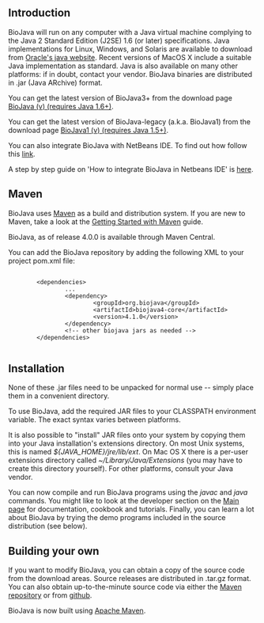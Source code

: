 == Introduction ==

BioJava will run on any computer with a Java virtual machine complying to the Java 2 Standard Edition (J2SE) 1.6 (or later) specifications. Java implementations for Linux, Windows, and Solaris are available to download from [http://www.oracle.com/technetwork/java/ Oracle's java website]. Recent versions of MacOS X include a suitable Java implementation as standard. Java is also available on many other platforms: if in doubt, contact your vendor. BioJava binaries are distributed in .jar (Java ARchive) format.

You can get the latest version of BioJava3+ from the download page [[Biojava:Download|BioJava (v{{current version}}) (requires Java 1.6+)]].

You can get the latest version of BioJava-legacy (a.k.a. BioJava1) from the download page [[Biojava:Download_{{current version legacy}}|BioJava1 (v{{current version legacy}}) (requires Java 1.5+)]]. 

You can also integrate BioJava with NetBeans IDE. To find out how follow this [[How_to_integrate_BioJava_in_NetBeans_IDE|link]].

A step by step guide on 'How to integrate BioJava in Netbeans IDE' is [[BioJava-Installation_Guide.png|here]].

== Maven ==

BioJava uses [http://maven.apache.org/ Maven] as a build and distribution system. If you are new to Maven, take a look at the [http://maven.apache.org/guides/getting-started/index.html Getting Started with Maven] guide.

BioJava, as of release 4.0.0 is available through Maven Central.

You can add the BioJava repository by adding the following XML to your project pom.xml file:
<pre>
        
        <dependencies>
                ...
                <dependency>
                        <groupId>org.biojava</groupId>
                        <artifactId>biojava4-core</artifactId>
                        <version>4.1.0</version>
                </dependency>
                <!-- other biojava jars as needed -->
        </dependencies>
	
</pre>

== Installation ==

None of these .jar files need to be unpacked for normal use -- simply place them in a convenient directory.

To use BioJava, add the required JAR files to your CLASSPATH environment variable. The exact syntax varies between platforms.

It is also possible to "install" JAR files onto your system by copying them into your Java installation's extensions directory. On most Unix systems, this is named ''${JAVA_HOME}/jre/lib/ext''. On Mac OS X there is a per-user extensions directory called ''~/Library/Java/Extensions'' (you may have to create this directory yourself). For other platforms, consult your Java vendor.

You can now compile and run BioJava programs using the ''javac'' and ''java'' commands. You might like to look at the developer section on the [http://www.biojava.org/wiki/Main_Page Main page] for documentation, cookbook and tutorials. Finally, you can learn a lot about BioJava by trying the demo programs included in the source distribution (see below).

==  Building your own ==

If you want to modify BioJava, you can obtain a copy of the source code from the download areas. Source releases are distributed in .tar.gz format. You can also obtain up-to-the-minute source code via either the [http://biojava.org/download/maven/ Maven repository] or from [[Get source|github]].

BioJava is now built using [http://maven.apache.org/ Apache Maven].